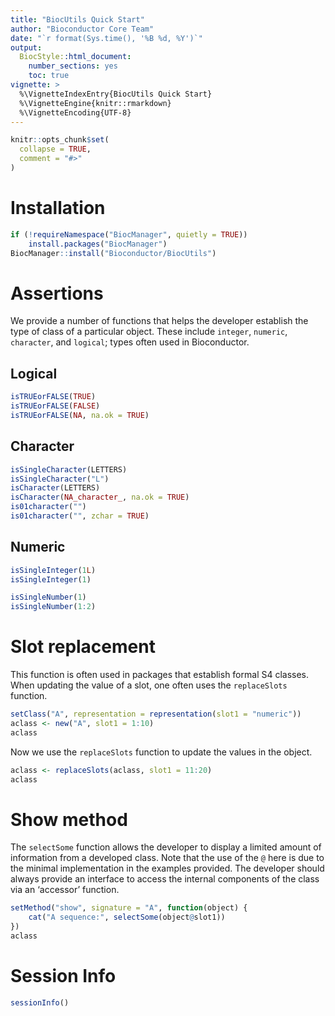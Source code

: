 ```yaml
---
title: "BiocUtils Quick Start"
author: "Bioconductor Core Team"
date: "`r format(Sys.time(), '%B %d, %Y')`"
output:
  BiocStyle::html_document:
    number_sections: yes
    toc: true
vignette: >
  %\VignetteIndexEntry{BiocUtils Quick Start}
  %\VignetteEngine{knitr::rmarkdown}
  %\VignetteEncoding{UTF-8}
---
```


```r
knitr::opts_chunk$set(
  collapse = TRUE,
  comment = "#>"
)
```

# Installation

```r
if (!requireNamespace("BiocManager", quietly = TRUE))
    install.packages("BiocManager")
BiocManager::install("Bioconductor/BiocUtils")
```

# Assertions

We provide a number of functions that helps the developer establish the
type of class of a particular object. These include `integer`, `numeric`,
`character`, and `logical`; types often used in Bioconductor.

## Logical

```r
isTRUEorFALSE(TRUE)
isTRUEorFALSE(FALSE)
isTRUEorFALSE(NA, na.ok = TRUE)
```

## Character

```r
isSingleCharacter(LETTERS)
isSingleCharacter("L")
isCharacter(LETTERS)
isCharacter(NA_character_, na.ok = TRUE)
is01character("")
is01character("", zchar = TRUE)
```

## Numeric

```r
isSingleInteger(1L)
isSingleInteger(1)

isSingleNumber(1)
isSingleNumber(1:2)
```

# Slot replacement

This function is often used in packages that establish formal S4 classes.
When updating the value of a slot, one often uses the `replaceSlots` function.

```r
setClass("A", representation = representation(slot1 = "numeric"))
aclass <- new("A", slot1 = 1:10)
aclass
```

Now we use the `replaceSlots` function to update the values in the object.

```r
aclass <- replaceSlots(aclass, slot1 = 11:20)
aclass
```

# Show method

The `selectSome` function allows the developer to display a limited amount of
information from a developed class. Note that the use of the `@` here is due
to the minimal implementation in the examples provided. The developer should
always provide an interface to access the internal components of the class
via an 'accessor' function.

```r
setMethod("show", signature = "A", function(object) {
    cat("A sequence:", selectSome(object@slot1))
})
aclass
```

# Session Info

```r
sessionInfo()
```

